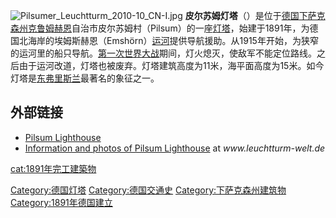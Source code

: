 [[File:Pilsumer_Leuchtturm_2010-10_CN-I.jpg|thumb]]
'''皮尔苏姆灯塔'''（{{lang-de|Pilsumer Leuchtturm}}）是位于[[德国|德国]][[下萨克森州|下萨克森州]][[克鲁姆赫恩|克鲁姆赫恩]]自治市皮尔苏姆村（Pilsum）的一座[[灯塔|灯塔]]，始建于1891年，为德国北海岸的埃姆斯赫恩（Emshörn）[[运河|运河]]提供导航援助。从1915年开始，为狭窄的运河里的船只导航。[[第一次世界大战|第一次世界大战]]期间，灯火熄灭，使敌军不能定位路线。之后由于运河改道，灯塔也被废弃。灯塔建筑高度为11米，海平面高度为15米。如今灯塔是[[东弗里斯兰|东弗里斯兰]]最著名的象征之一。

== 外部链接==
{{Commonscat|Pilsumer Leuchtturm|皮尔苏姆灯塔}}
* [https://web.archive.org/web/20180510085048/http://www.pilsumer-leuchtturm.de/ Pilsum Lighthouse] {{de icon}}
* [http://leuchtturm-welt.de/?page=Leuchttuerme&id=35 Information and photos of Pilsum Lighthouse] {{Wayback|url=http://leuchtturm-welt.de/?page=Leuchttuerme&id=35 |date=20160303183329 }} at ''www.leuchtturm-welt.de'' {{de icon}}

{{Coord|53.497914|N|7.045669|E|type:landmark_region:DE-NI|format=dms|display=title}}
[[Category:德国灯塔|Category:德国灯塔]]
[[Category:德国交通史|Category:德国交通史]]
[[Category:下萨克森州建筑物|Category:下萨克森州建筑物]]
[[Category:1891年德国建立|Category:1891年德国建立]]
[[cat:1891年完工建築物|cat:1891年完工建築物]]